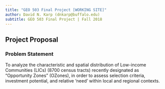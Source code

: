 ```yaml
---
title: "GEO 503 Final Project [WORKING SITE]"
author: David N. Karp (dnkarp@buffalo.edu)
subtitle: GEO 503 Final Project | Fall 2018
---
```


## Project Proposal
  
### Problem Statement
To analyze the characteristic and spatial distribution of Low-income Communities (LICs) (8700 census tracts) recently designated as "Opportunity Zones" (OZones), in order to assess selection criteria, investment potential, and relative 'need' within local and regional contexts.


